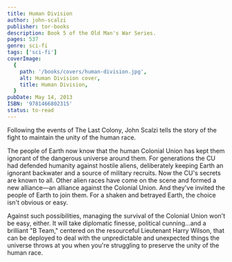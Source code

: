 ```yaml
---
title: Human Division
author: john-scalzi
publisher: tor-books
description: Book 5 of the Old Man's War Series.
pages: 537
genre: sci-fi
tags: ['sci-fi']
coverImage:
  {
    path: '/books/covers/human-division.jpg',
    alt: Human Division cover,
    title: Human Division,
  }
pubDate: May 14, 2013
ISBN: '9781466802315'
status: to-read
---
```


Following the events of The Last Colony, John Scalzi tells the story of the fight to maintain the unity of the human race.

The people of Earth now know that the human Colonial Union has kept them ignorant of the dangerous universe around them. For generations the CU had defended humanity against hostile aliens, deliberately keeping Earth an ignorant backwater and a source of military recruits. Now the CU's secrets are known to all. Other alien races have come on the scene and formed a new alliance—an alliance against the Colonial Union. And they've invited the people of Earth to join them. For a shaken and betrayed Earth, the choice isn't obvious or easy.

Against such possibilities, managing the survival of the Colonial Union won't be easy, either. It will take diplomatic finesse, political cunning…and a brilliant "B Team," centered on the resourceful Lieutenant Harry Wilson, that can be deployed to deal with the unpredictable and unexpected things the universe throws at you when you're struggling to preserve the unity of the human race.
